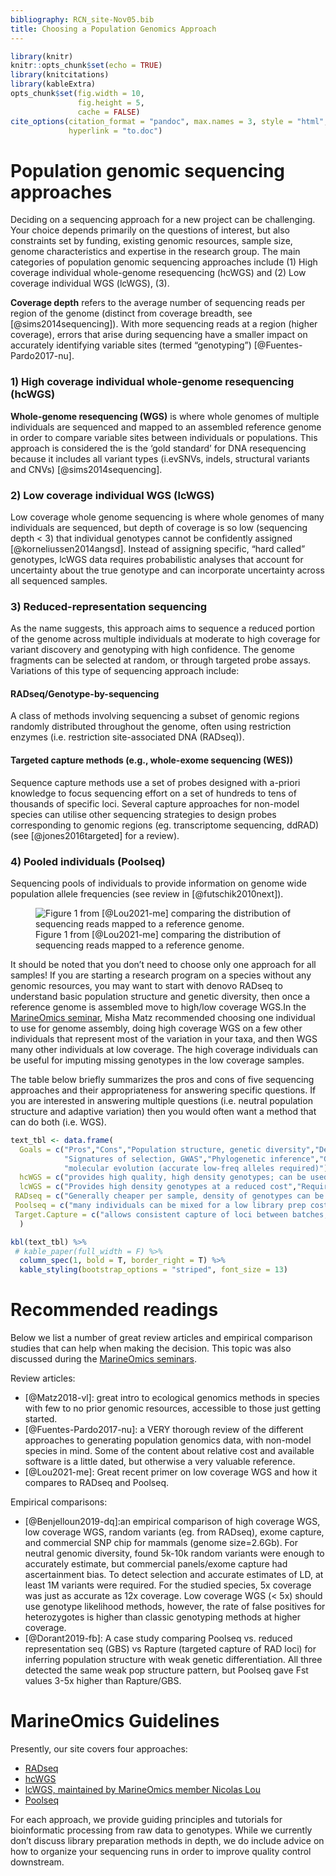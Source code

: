 ```yaml
---
bibliography: RCN_site-Nov05.bib
title: Choosing a Population Genomics Approach
---
```


```r
library(knitr)
knitr::opts_chunk$set(echo = TRUE)
library(knitcitations)
library(kableExtra)
opts_chunk$set(fig.width = 10,
               fig.height = 5,
               cache = FALSE)
cite_options(citation_format = "pandoc", max.names = 3, style = "html",
             hyperlink = "to.doc")
```

# Population genomic sequencing approaches
Deciding on a sequencing approach for a new project can be challenging. Your choice depends primarily on the questions of interest, but also constraints set by funding, existing genomic resources, sample size, genome characteristics and expertise in the research group. The main categories of population genomic sequencing approaches include (1) High coverage individual whole-genome resequencing (hcWGS) and (2) Low coverage individual WGS (lcWGS), (3).

**Coverage depth** refers to the average number of sequencing reads per region of the genome (distinct from coverage breadth, see [@sims2014sequencing]). With more sequencing reads at a region (higher coverage), errors that arise during sequencing have a smaller impact on accurately identifying variable sites (termed “genotyping”) [@Fuentes-Pardo2017-nu].

### 1) High coverage individual whole-genome resequencing (hcWGS)  {.unlisted .unnumbered}
**Whole-genome resequencing (WGS)** is where whole genomes of multiple individuals are sequenced and mapped to an assembled reference genome in order to compare variable sites between individuals or populations. This approach is considered the is the 'gold standard' for DNA resequencing because it includes all variant types (i.evSNVs, indels, structural variants and CNVs) [@sims2014sequencing].

### 2) Low coverage individual WGS (lcWGS)  {.unlisted .unnumbered}
Low coverage whole genome sequencing is where whole genomes of many individuals are sequenced, but depth of coverage is so low (sequencing depth < 3) that individual genotypes cannot be confidently assigned [@korneliussen2014angsd]. Instead of assigning specific, “hard called" genotypes, lcWGS data requires probabilistic analyses that account for uncertainty about the true genotype and can incorporate uncertainty across all sequenced samples.

### 3) Reduced-representation sequencing {.unlisted .unnumbered}
As the name suggests, this approach aims to sequence a reduced portion of the genome across multiple individuals at moderate to high coverage for variant discovery and genotyping with high confidence. The genome fragments can be selected at random, or through targeted probe assays. Variations of this type of sequencing approach include:

#### RADseq/Genotype-by-sequencing  {.unlisted .unnumbered}
A class of methods involving sequencing a subset of genomic regions randomly distributed throughout the genome, often using restriction enzymes (i.e. restriction site-associated DNA (RADseq)).

#### Targeted capture methods (e.g., whole-exome sequencing (WES))  {.unlisted .unnumbered}
Sequence capture methods use a set of probes designed with a-priori knowledge to focus sequencing effort on a set of hundreds to tens of thousands of specific loci. Several capture approaches for non-model species can utilise other sequencing strategies to design probes corresponding to genomic regions (eg. transcriptome sequencing, ddRAD) (see [@jones2016targeted] for a review).  

### 4) Pooled individuals (Poolseq)  {.unlisted .unnumbered}
Sequencing pools of individuals to provide information on genome wide  population  allele  frequencies (see review in [@futschik2010next]).


![Figure 1 from [@Lou2021-me] comparing the distribution of sequencing reads mapped to a reference genome.](images/mec16077-fig-0001-m.jpg)


It should be noted that you don’t need to choose only one approach for all samples! If you are starting a research program on a species without any genomic resources, you may want to start with denovo RADseq to understand basic population structure and genetic diversity, then once a reference genome is assembled move to high/low coverage WGS.In the [MarineOmics seminar](https://marineomics.github.io/panels.html), Misha Matz recommended choosing one individual to use for genome assembly, doing high coverage WGS on a few other individuals that represent most of the variation in your taxa, and then WGS many other individuals at low coverage. The high coverage individuals can be useful for imputing missing genotypes in the low coverage samples.

The table below briefly summarizes the pros and cons of five sequencing approaches and their appropriateness for answering specific questions. If you are interested in answering multiple questions (i.e. neutral population structure and adaptive variation) then you would often want a method that can do both (i.e. WGS).


```r
text_tbl <- data.frame(
  Goals = c("Pros","Cons","Population structure, genetic diversity","Demography (mig. rates, pop. size through time)",
            "Signatures of selection, GWAS","Phylogenetic inference","Genetic crosses/mapping panels",
            "molecular evolution (accurate low-freq alleles required)"),
  hcWGS = c("provides high quality, high density genotypes; can be used to improve development of a reference genome","Most expensive per sample, requires a reference genome assembly, large computational resources","Great, but cheaper methods work almost as well","Great if incorporating haplotype-based methods ","Great","Computationally challenging, but good at all divergence levels ","Expensive","Best"),
  lcWGS = c("Provides high density genotypes at a reduced cost","Requires a reference, can produce false (+) heterozygotes, sensitive to batch effects, may be inappropriate to use individual SNP calls for some analyses","Good, but limited to popgen analyses based on genotype likelihoods ","Good, esp. with some high coverage samples to help with imputation","Good","Good for tree shapes but not branch lengths, good for extracting organelle sequences and cost-effective primers for species and hybrid ID studies ","Great","Poor"),
 RADseq = c("Generally cheaper per sample, density of genotypes can be tuned to fit question, does not require a reference","Only 1-5% of genome covered which limits studies on adaptive variation, de novo assembly can result in paralogs without quality control, can be hard to capture the same loci between batches","Great, esp. for many samples","Good for methods based on site frequency spectrum (eg moments), but not ideal for methods using extended haplotype or phasing info","Hotly debated, but unless your genome is way too big, WGS is the way to go","good at shallow to medium divergence levels, but need to play with filtering parameters ", "great as it allows for many invididuals","poor" ),
 Poolseq = c("many individuals can be mixed for a low library prep cost, only option for some larval studies","need higher sequencing depth so it can be more expensive than RAD (but less than other options), no info on individual genotypes (duh), requires a reference, requires some replicates to account for batch effects","good for methods that only use allele frequencies, won't work for individual based methods (eg Admixture)","active area of method development, but still not common except in cases of multiple temporal samples (cite) ","good if covering majority of the genome","would work in certain situations","maybe","poor"),
 Target.Capture = c("allows consistent capture of loci between batches, good for sequencing targeted regions across many samples","expensive to start a new project and requires reference of some kind to design baits (unless using method like eecSeq), only gives info on targeted region so can result in ascertainment bias for some analyses","ascertainment bias is likely to skew results, esp. for measures of genetic diversity","likely not appropriate due to ascertainment bias","only works for targeted regions ","an improvement over RAD as there will be less missing data among samples","poor","good if only interested in targeted regions")
  )

kbl(text_tbl) %>%
 # kable_paper(full_width = F) %>%
  column_spec(1, bold = T, border_right = T) %>%
  kable_styling(bootstrap_options = "striped", font_size = 13)

```

# Recommended readings  
Below we list a number of great review articles and empirical comparison studies that can help when making the decision. This topic was also discussed during the [MarineOmics seminars](https://marineomics.github.io/panels.html).  

Review articles:

* [@Matz2018-vl]: great intro to ecological genomics methods in species with few to no prior genomic resources, accessible to those just getting started.  
* [@Fuentes-Pardo2017-nu]: a VERY thorough review of the different approaches to generating population genomics data, with non-model species in mind. Some of the content about relative cost and available software is a little dated, but otherwise a very valuable reference.   
* [@Lou2021-me]: Great recent primer on low coverage WGS and how it compares to RADseq and Poolseq.

Empirical comparisons:  

* [@Benjelloun2019-dq]:an empirical comparison of high coverage WGS, low coverage WGS, random variants (eg. from RADseq), exome capture, and commercial SNP chip for mammals (genome size=2.6Gb). For neutral genomic diversity, found 5k-10k random variants were enough to accurately estimate, but commercial panels/exome capture had ascertainment bias. To detect selection and accurate estimates of LD, at least 1M variants were required. For the studied species, 5x coverage was just as accurate as 12x coverage. Low coverage WGS (< 5x) should use genotype likelihood methods, however, the rate of false positives for heterozygotes is higher than classic genotyping methods at higher coverage.
* [@Dorant2019-fb]:  A case study comparing Poolseq vs. reduced representation seq (GBS) vs Rapture (targeted capture of RAD loci) for inferring population structure with weak genetic differentiation. All three detected the same weak pop structure pattern, but Poolseq gave Fst values 3-5x higher than Rapture/GBS.     

# MarineOmics Guidelines
Presently, our site covers four approaches:

* [RADseq](RADseq.html)  
* [hcWGS](WGS_intro.html)
* [lcWGS, maintained by MarineOmics member Nicolas Lou](https://github.com/therkildsen-lab/genomic-data-analysis/blob/master/lcwgs_data_analysis.md)
* [Poolseq](poolseq.html)


For each approach, we provide guiding principles and tutorials for bioinformatic processing from raw data to genotypes. While we currently don't discuss library preparation methods in depth, we do include advice on how to organize your sequencing runs in order to improve quality control downstream.  
